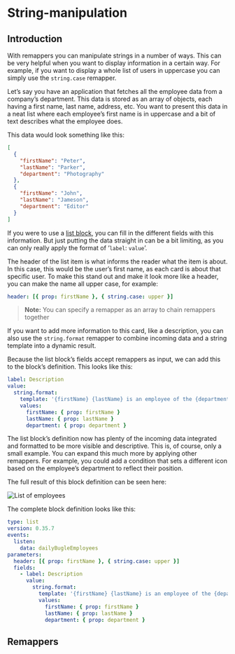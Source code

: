 
# String-manipulation

## Introduction

With remappers you can manipulate strings in a number of ways. This can be very helpful when you
want to display information in a certain way. For example, if you want to display a whole list of
users in uppercase you can simply use the `string.case` remapper.

Let’s say you have an application that fetches all the employee data from a company’s department.
This data is stored as an array of objects, each having a first name, last name, address, etc. You
want to present this data in a neat list where each employee’s first name is in uppercase and a bit
of text describes what the employee does.

This data would look something like this:

```json
[
  {
    "firstName": "Peter",
    "lastName": "Parker",
    "department": "Photography"
  },
  {
    "firstName": "John",
    "lastName": "Jameson",
    "department": "Editor"
  }
]
```

If you were to use a [list block](/blocks/@appsemble/list), you can fill in the different fields
with this information. But just putting the data straight in can be a bit limiting, as you can only
really apply the format of ‘`label`: `value`’.

The header of the list item is what informs the reader what the item is about. In this case, this
would be the user’s first name, as each card is about that specific user. To make this stand out and
make it look more like a header, you can make the name all upper case, for example:

```yaml
header: [{ prop: firstName }, { string.case: upper }]
```

> **Note:** You can specify a remapper as an array to chain remappers together

If you want to add more information to this card, like a description, you can also use the
`string.format` remapper to combine incoming data and a string template into a dynamic result.

Because the list block’s fields accept remappers as input, we can add this to the block’s
definition. This looks like this:

```yaml
label: Description
value:
  string.format:
    template: '{firstName} {lastName} is an employee of the {department} department!'
    values:
      firstName: { prop: firstName }
      lastName: { prop: lastName }
      department: { prop: department }
```

The list block’s definition now has plenty of the incoming data integrated and formatted to be more
visible and descriptive. This is, of course, only a small example. You can expand this much more by
applying other remappers. For example, you could add a condition that sets a different icon based on
the employee’s department to reflect their position.

The full result of this block definition can be seen here:

![List of employees](../../../../../config/assets/remapper-tutorial/employee-list-example.png 'List of employees')

The complete block definition looks like this:

```yaml
type: list
version: 0.35.7
events:
  listen:
    data: dailyBugleEmployees
parameters:
  header: [{ prop: firstName }, { string.case: upper }]
  fields:
    - label: Description
      value:
        string.format:
          template: '{firstName} {lastName} is an employee of the {department} department!'
          values:
            firstName: { prop: firstName }
            lastName: { prop: lastName }
            department: { prop: department }
```

## Remappers

<RemapperRef remappers={referenceSchemas.stringRemappers} />
